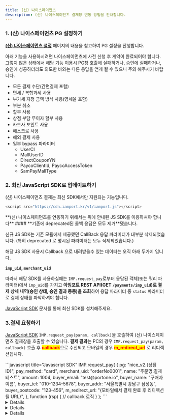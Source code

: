 ```yaml
---
title: (신) 나이스페이먼츠
description: (신) 나이스페이먼츠 결제창 연동 방법을 안내합니다.
---
```




### 1. (신) 나이스페이먼츠 PG 설정하기

[**(신) 나이스페이먼츠 설정**](../../../ready/2-pg/payment-gateway/nice-v2) 페이지의 내용을 참고하여 PG 설정을 진행합니다.

아래 기능을 사용하시려면 나이스페이먼츠에 사전 신청 후 계약이 완료되어야 합니다.
그렇지 않은 상태에서 해당 기능 이용시 PG창 호출에 실패하거나, 승인에 실패하거나, 승인에 성공하더라도 의도한 바와는 다른 응답을 얻게 될 수 있으니 주의 해주시기 바랍니다.

- 모든 결제 수단(간편결제 포함)
- 면세 / 복합과세 사용
- 부가세 지정 금액 방식 사용(영세율 포함)
- 부분 취소
- 할부 사용
- 상점 부담 무이자 할부 사용
- 카드사 포인트 사용
- 에스크로 사용
- 해외 결제 사용
- 일부 bypass 파라미터
  - UserCI
  - MallUserID
  - DirectCouponYN
  - PaycoClientId, PaycoAccessToken
  - SamPayMallType

### 2. 최신 JavaScript SDK로 업데이트하기 <a href="#2." id="2."></a>

(신) 나이스페이먼츠 결제는 최신 SDK에서만 지원되는 기능입니다.

```javascript title="JS SDK"
<script src="https://cdn.iamport.kr/v1/iamport.js"></script>
```

<Hint style="info">
  **(신) 나이스페이먼츠를 연동하기 위해서는 위에 안내된 JS SDK를 이용하셔야 합니다**

</Hint>

<Hint style="danger">
#### **기존에 deprecated된 콜백 응답은 모두 제거**됐습니다.

신규 JS SDK는 기존 모듈에서 제공했던 CallBack 응답 파라미터가 대부분 삭제되었습니다.
(특히 deprecated 로 명시된 파라미터는 모두 삭제되었습니다.)

해당 JS SDK 사용시 Callback 으로 내려받을수 있는 데이터는 오직 아래 두가지 입니다.

**`imp_uid`, `merchant_uid`**

따라서 해당 SDK를 사용하실때는 `IMP.request_pay`로부터 응답된 객체(또는 쿼리 파라미터)에서
`imp_uid`를 가지고 **아임포트 REST API(GET `/payments/imp_uid`)로 결제 상세 내역(승인 상태, 승인 결과 등등)을 조회**하여
응답 파라미터 중 `status` 파라미터로 결제 상태를 파악하셔야 합니다.

</Hint>

[JavaScript SDK](../../../sdk/javascript-sdk/readme) 문서를 통해 최신 SDK를 설치해주세요.

### 3.결제 요청하기

[JavaScript SDK](../../../sdk/javascript-sdk/readme) `IMP.request_pay(param, callback)`을 호출하여
(신) 나이스페이먼츠 결제창을 호출할 수 있습니다. **결제 결과**는 PC의 경우 `IMP.request_pay(param,
callback)` 호출 후 <mark style="color:red;">**callback**</mark>으로 수신되고 모바일의 경우
<mark style="color:red;">**m_redirect_url**</mark> 로 리디렉션됩니다.

<Tabs>
<Tab title="인증결제창 요청">
```javascript title="Javascript SDK"
IMP.request_pay(
  {
    pg: "nice_v2.{상점 ID}",
    pay_method: "card",
    merchant_uid: "orderNo0001",
    name: "주문명:결제테스트",
    amount: 1004,
    buyer_email: "test@portone.io",
    buyer_name: "구매자이름",
    buyer_tel: "010-1234-5678",
    buyer_addr: "서울특별시 강남구 삼성동",
    buyer_postcode: "123-456",
    m_redirect_url: "{모바일에서 결제 완료 후 리디렉션 될 URL}",
  },
  function (rsp) {
    // callback 로직
  }
);
```

<Details>
<p slot="summary"><strong>주요 파라미터 설명</strong></p>

**`pg` \***<mark style="color:green;">**string**</mark>

**PG사 구분코드**

`nice_v2` 로 지정하면 됩니다.

**`pay_method`** <mark style="color:red;">**\***</mark> <mark style="color:green;">**string**</mark>

**결제수단 구분코드**

- card (신용카드)
- trans (실시간 계좌이체)
- vbank (가상계좌)
- phone (휴대폰소액결제)
- cultureland (컬쳐랜드)
- naverpay_card (네이버페이 - 카드)
- naverpay_point (네이버페이 - 포인트)
- kakaopay (카카오페이)
- payco (페이코)
- samsungpay (삼성페이)
- skpay (11Pay (구.SKPay))
- ssgpay (SSGPAY)
- ssgpay_bank (SSGPAY 은행계좌)
- lpay (LPAY)
- applepay (애플페이)

**`merchant_uid`** <mark style="color:red;">**\***</mark> <mark style="color:green;">**string**</mark>

**주문번호**

매번 고유하게 채번되어야 합니다.

**`amount`** <mark style="color:red;">**\***</mark> <mark style="color:purple;">**`integer`**</mark>

**결제금액**

소수점 두번째 자리까지 허용합니다.

**`buyer_tel`** <mark style="color:red;">**\***</mark> <mark style="color:green;">**string**</mark>

**구매자 전화번호**

**`vbank_due`** <mark style="color:red;">**\***</mark> <mark style="color:green;">**string**</mark>

**가상계좌 입금기한 (YYYY-MM-DD)**

(신) 나이스페이먼츠의 경우 필수 입력이며 날짜는 무조건 23:59:59로 설정 됨

**`escrow`** <mark style="color:red;">**\***</mark> <mark style="color:green;">**boolean**</mark>

**에스크로 결제 여부**

**`period`** <mark style="color:red;">**\***</mark> <mark style="color:green;">**array**</mark>

**서비스 제공 기간**

날짜만 입력이 가능하며(시간은 무시) 시작 날짜와 종료 날짜를 모두 입력해야 합니다.

**`from`** <mark style="color:orange;">**`: YYYYMMDD`**</mark>

**`to`** <mark style="color:orange;">**`: YYYYMMDD`**</mark>

</Details>

<Details>
  <p slot="summary">
    <strong>결제 가능 결제수단</strong>
  </p>

- card + 에스크로, 다이렉트
- vbank + 에스크로
- trans + 에스크로, 다이렉트(은행 지정 X)
- phone + 다이렉트(통신사 지정 X)
- cultureland
- naverpay_card
- naverpay_point
- kakaopay
- payco
- samsungpay
- skpay
- ssgpay
- ssgpay_bank
- lpay
- applepay

</Details>

</Tab>

</Tabs>

<Details>
<p slot="summary">
  <strong>가능한 결제 환경</strong>
</p>

- PC (iframe)
- 모바일 (리디렉션)

</Details>
